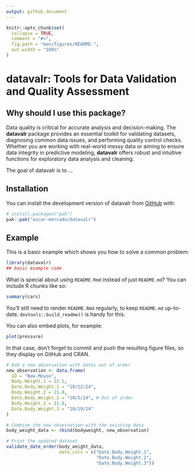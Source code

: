 ```yaml
---
output: github_document
---
```


<!-- README.md is generated from README.Rmd. Please edit that file -->

```r
knitr::opts_chunk$set(
  collapse = TRUE,
  comment = "#>",
  fig.path = "man/figures/README-",
  out.width = "100%"
)
```

# datavalr: Tools for Data Validation and Quality Assessment

## Why should I use this package? 

Data quality is critical for accurate analysis and decision-making. The **datavalr** package provides an essential toolkit for validating datasets, diagnosing common data issues, and performing quality control checks. Whether you are working with real-world messy data or aiming to ensure data integrity in predictive modeling, **datavalr** offers robust and intuitive functions for exploratory data analysis and cleaning.

<!-- badges: start -->
<!-- badges: end -->

The goal of datavalr is to ...

## Installation

You can install the development version of datavalr from [GitHub](https://github.com/oscar-mercado/datavalr) with:

``` r
# install.packages("pak")
pak::pak("oscar-mercado/datavalr")
```

## Example

This is a basic example which shows you how to solve a common problem:

```r
library(datavalr)
## basic example code
```

What is special about using `README.Rmd` instead of just `README.md`? You can include R chunks like so:

```r
summary(cars)
```

You'll still need to render `README.Rmd` regularly, to keep `README.md` up-to-date. `devtools::build_readme()` is handy for this.

You can also embed plots, for example:

```r
plot(pressure)
```

In that case, don't forget to commit and push the resulting figure files, so they display on GitHub and CRAN.

```r
# Add a new observation with dates out of order
new_observation <- data.frame(
  ID = "New.Mouse",
  Body.Weight.1 = 22.5,
  Date.Body.Weight.1 = "10/12/24",
  Body.Weight.2 = 21.8,
  Date.Body.Weight.2 = "10/5/24", # Out of order
  Body.Weight.3 = 21.0,
  Date.Body.Weight.3 = "10/19/24"
)

# Combine the new observation with the existing data
body_weight_data <- rbind(bodyweight, new_observation)

# Print the updated dataset
validate_date_order(body_weight_data, 
                    date_cols = c("Date.Body.Weight.1", 
                                  "Date.Body.Weight.2", 
                                  "Date.Body.Weight.3"))
```

